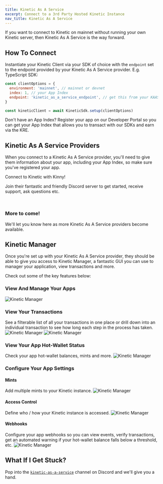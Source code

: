 ```yaml
---
title: Kinetic As A Service
excerpt: Connect to a 3rd Party Hosted Kinetic Instance
nav_title: Kinetic As A Service
---
```


If you want to connect to Kinetic on mainnet without running your own Kinetic server, then Kinetic As A Service is the way forward.

## How To Connect

Instantiate your Kinetic Client via your SDK of choice with the `endpoint` set to the endpoint provided by your Kinetic As A Service provider.
E.g. TypeScript SDK:

```js
const clientOptions = {
  environment: 'mainnet', // mainnet or devnet
  index: 1, // your App Index
  endpoint: 'kinetic_as_a_service_endpoint', // get this from your KAAS provider
}

const kineticClient = await KineticSdk.setup(clientOptions)
```

Don't have an App Index? Register your app on our Developer Portal so you can get your App Index that allows you to transact with our SDKs and earn via the KRE.

<RegisterApp />

## Kinetic As A Service Providers

When you connect to a Kinetic As A Service provider, you'll need to give them information about your app, including your App Index, so make sure you've registered your app.

<div className="w-full">
  <NavCard
    title="Kinny"
    jpgFile="kinny"
    useCase
    link={{ url: 'https://discord.gg/sH9tSzxD', label: 'Visit the Kinny Discord' }}
  >
    <p>Connect to Kinetic with Kinny!</p>
    <p>Join their fantastic and friendly Discord server to get started, receive support, ask questions etc.</p>
  </NavCard>
</div>
<br />

### More to come!

We'll let you know here as more Kinetic As A Service providers become available.

## Kinetic Manager

Once you're set up with your Kinetic As A Service provider, they should be able to give you access to Kinetic Manager, a fantastic GUI you can use to manager your application, view transactions and more.

Check out some of the key features below:

### View And Manage Your Apps

![Kinetic Manager](/images/kinetic-manager/kinetic-manager-apps.png)

### View Your Transactions

See a filterable list of all your transactions in one place or drill down into an individual transaction to see how long each step in the process has taken.
![Kinetic Manager](/images/kinetic-manager/kinetic-manager-transactions.png)
![Kinetic Manager](/images/kinetic-manager/kinetic-manager-transaction.png)

### View Your App Hot-Wallet Status

Check your app hot-wallet balances, mints and more.
![Kinetic Manager](/images/kinetic-manager/kinetic-manager-wallets.png)

### Configure Your App Settings

#### Mints

Add multiple mints to your Kinetic instance.
![Kinetic Manager](/images/kinetic-manager/kinetic-manager-settings-mints.png)

#### Access Control

Define who / how your Kinetic instance is accessed.
![Kinetic Manager](/images/kinetic-manager/kinetic-manager-settings-access.png)

#### Webhooks

Configure your app webhooks so you can view events, verify transactions, get an automated warning if your hot-wallet balance falls below a threshold, etc.
![Kinetic Manager](/images/kinetic-manager/kinetic-manager-settings-webhooks.png)

## What If I Get Stuck?

Pop into the [`kinetic-as-a-service`](https://discord.com/channels/808859554997469244/1047013961092055182) channel on Discord and we'll give you a hand.

<Help />
